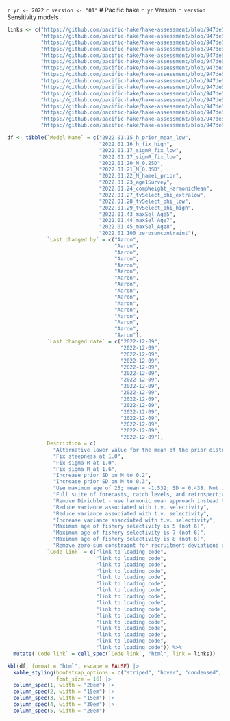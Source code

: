`r yr <- 2022`
`r version <- "01"`
# Pacific hake `r yr` Version `r version` Sensitivity models

```r
links <- c("https://github.com/pacific-hake/hake-assessment/blob/947de55a5943aa6ca471e7e1077720c3c19682be/R/model-setup.R#L167",
           "https://github.com/pacific-hake/hake-assessment/blob/947de55a5943aa6ca471e7e1077720c3c19682be/R/model-setup.R#L167",
           "https://github.com/pacific-hake/hake-assessment/blob/947de55a5943aa6ca471e7e1077720c3c19682be/R/model-setup.R#L167",
           "https://github.com/pacific-hake/hake-assessment/blob/947de55a5943aa6ca471e7e1077720c3c19682be/R/model-setup.R#L167",
           "https://github.com/pacific-hake/hake-assessment/blob/947de55a5943aa6ca471e7e1077720c3c19682be/R/model-setup.R#L167",
           "https://github.com/pacific-hake/hake-assessment/blob/947de55a5943aa6ca471e7e1077720c3c19682be/R/model-setup.R#L167",
           "https://github.com/pacific-hake/hake-assessment/blob/947de55a5943aa6ca471e7e1077720c3c19682be/R/model-setup.R#L167",
           "https://github.com/pacific-hake/hake-assessment/blob/947de55a5943aa6ca471e7e1077720c3c19682be/R/model-setup.R#L187",
           "https://github.com/pacific-hake/hake-assessment/blob/947de55a5943aa6ca471e7e1077720c3c19682be/R/model-setup.R#L187",
           "https://github.com/pacific-hake/hake-assessment/blob/947de55a5943aa6ca471e7e1077720c3c19682be/R/model-setup.R#L195",
           "https://github.com/pacific-hake/hake-assessment/blob/947de55a5943aa6ca471e7e1077720c3c19682be/R/model-setup.R#L195",
           "https://github.com/pacific-hake/hake-assessment/blob/947de55a5943aa6ca471e7e1077720c3c19682be/R/model-setup.R#L195",
           "https://github.com/pacific-hake/hake-assessment/blob/947de55a5943aa6ca471e7e1077720c3c19682be/R/model-setup.R#L211",
           "https://github.com/pacific-hake/hake-assessment/blob/947de55a5943aa6ca471e7e1077720c3c19682be/R/model-setup.R#L211",
           "https://github.com/pacific-hake/hake-assessment/blob/947de55a5943aa6ca471e7e1077720c3c19682be/R/model-setup.R#L211",
           "https://github.com/pacific-hake/hake-assessment/blob/947de55a5943aa6ca471e7e1077720c3c19682be/R/model-setup.R#L211")

df <- tibble(`Model Name` = c("2022.01.15_h_prior_mean_low",
                              "2022.01.16_h_fix_high",
                              "2022.01.17_sigmR_fix_low",
                              "2022.01.17_sigmR_fix_low",
                              "2022.01.20_M_0.2SD",
                              "2022.01.21_M_0.3SD",
                              "2022.01.22_M_hamel_prior",
                              "2022.01.23_age1Survey",
                              "2022.01.24_compWeight_HarmonicMean",
                              "2022.01.27_tvSelect_phi_extralow",
                              "2022.01.28_tvSelect_phi_low",
                              "2022.01.29_tvSelect_phi_high",
                              "2022.01.43_maxSel_Age5",
                              "2022.01.44_maxSel_Age7",
                              "2022.01.45_maxSel_Age8",
                              "2022.01.100_zerosumcontraint"),
             `Last changed by` = c("Aaron",
                                   "Aaron",
                                   "Aaron",
                                   "Aaron",
                                   "Aaron",
                                   "Aaron",
                                   "Aaron",
                                   "Aaron",
                                   "Aaron",
                                   "Aaron",
                                   "Aaron",
                                   "Aaron",
                                   "Aaron",
                                   "Aaron",
                                   "Aaron",
                                   "Aaron"),
             `Last changed date` = c("2022-12-09",
                                     "2022-12-09",
                                     "2022-12-09",
                                     "2022-12-09",
                                     "2022-12-09",
                                     "2022-12-09",
                                     "2022-12-09",
                                     "2022-12-09",
                                     "2022-12-09",
                                     "2022-12-09",
                                     "2022-12-09",
                                     "2022-12-09",
                                     "2022-12-09",
                                     "2022-12-09",
                                     "2022-12-09",
                                     "2022-12-09"),
             Description = c(
               "Alternative lower value for the mean of the prior distribution for steepness",
               "Fix steepness at 1.0",
               "Fix sigma R at 1.0",
               "Fix sigma R at 1.6",
               "Increase prior SD on M to 0.2",
               "Increase prior SD on M to 0.3",
               "Use maximum age of 25; mean = -1.532; SD = 0.438. Not included in document in 2020 or 2021",
               "Full suite of forecasts, catch levels, and retrospectives as this was used to create an appendix which is a full copy of the Executive Summary. Use SE for age-1 index of 0.5 for all points",
               "Remove Dirichlet - use harmonic mean approach instead to weight comps",
               "Reduce variance associated with t.v. selectivity",
               "Reduce variance associated with t.v. selectivity",
               "Increase variance associated with t.v. selectivity",
               "Maximum age of fishery selectivity is 5 (not 6)",
               "Maximum age of fishery selectivity is 7 (not 6)",
               "Maximum age of fishery selectivity is 8 (not 6)",
               "Remove zero-sum constraint for recruitment deviations parameters"),
             `Code link` = c("link to loading code",
                             "link to loading code",
                             "link to loading code",
                             "link to loading code",
                             "link to loading code",
                             "link to loading code",
                             "link to loading code",
                             "link to loading code",
                             "link to loading code",
                             "link to loading code",
                             "link to loading code",
                             "link to loading code",
                             "link to loading code",
                             "link to loading code",
                             "link to loading code",
                             "link to loading code")) %>%
  mutate(`Code link` = cell_spec(`Code link`, "html", link = links))

kbl(df, format = "html", escape = FALSE) |> 
  kable_styling(bootstrap_options = c("striped", "hover", "condensed", "responsive"),
                font_size = 16) |> 
  column_spec(1, width = "20em") |> 
  column_spec(2, width = "15em") |> 
  column_spec(3, width = "15em") |> 
  column_spec(4, width = "30em") |> 
  column_spec(5, width = "20em")
```
